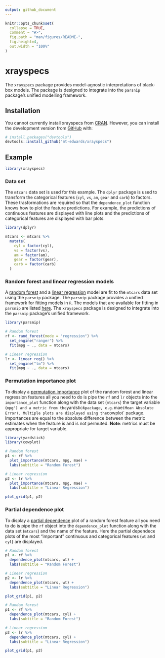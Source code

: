 ```yaml
---
output: github_document
---
```


<!-- README.md is generated from README.Rmd. Please edit that file -->

```r
knitr::opts_chunk$set(
  collapse = TRUE,
  comment = "#>",
  fig.path = "man/figures/README-",
  fig.height=4,
  out.width = "100%"
)
```
# xrayspecs

<!-- badges: start -->
<!-- badges: end -->

The `xrayspecs` package provides model-agnostic interpretations of black-box models. The package is designed to integrate into the `parsnip` package's unified modelling framework.

## Installation

You cannot currently install xrayspecs from [CRAN](https://CRAN.R-project.org). However, you can install the development version from [GitHub](https://github.com/) with:

```r
# install.packages("devtools")
devtools::install_github("mt-edwards/xrayspecs")
```
## Example

```r
library(xrayspecs)
```

### Data set

The `mtcars` data set is used for this example. The `dplyr` package is used to transform the categorical features (`cyl`, `vs`, `am`, `gear` and `carb`) to factors. These trasformations are required so that the `dependence_plot` function knows how to plot the feature predictions. For example, the predictions of continuous features are displayed with line plots and the predictions of categorical features are displayed with bar plots.

```r
library(dplyr)

mtcars <- mtcars %>% 
  mutate(
    cyl = factor(cyl),
    vs = factor(vs),
    am = factor(am),
    gear = factor(gear),
    carb = factor(carb)
  )
```

### Random forest and linear regression models

A [random forest](https://en.wikipedia.org/wiki/Random_forest) and a [linear regression](https://en.wikipedia.org/wiki/Linear_regression) model are fit to the `mtcars` data set using the `parsnip` package. The `parsnip` package provides a unified framework for fitting models in `R`. The models that are available for fitting in `parsnip` are listed [here](https://tidymodels.github.io/parsnip/articles/articles/Models.html). The `xrayspecs` package is designed to integrate into the `parsnip` package's unified framework.

```r
library(parsnip)

# Random forest
rf <- rand_forest(mode = "regression") %>% 
  set_engine("ranger") %>% 
  fit(mpg ~ ., data = mtcars)

# Linear regression
lr <- linear_reg() %>% 
  set_engine("lm") %>% 
  fit(mpg ~ ., data = mtcars)
```

### Permutation importance plot

To display a [permutation importance](https://christophm.github.io/interpretable-ml-book/feature-importance.html) plot of the random forest and linear regression features all you need to do is pipe the `rf` and `lr` objects into the `importance_plot` function along with the data set (`mtcars`) the target variable (`mpg') and a metric from the `yardstick` package, e.g. `mae` (Mean Absolute Error). Multiple plots are displayed using the `cowplot` package. Importances are equal to the absolute difference between the metric estimates when the feature is and is not permuted. **Note**: metrics must be appropriate for target variable.

```r
library(yardstick)
library(cowplot)

# Random forest
p1 <- rf %>% 
  plot_importance(mtcars, mpg, mae) +
  labs(subtitle = "Random Forest")

# Linear regression
p2 <- lr %>% 
  plot_importance(mtcars, mpg, mae) +
  labs(subtitle = "Linear Regression")

plot_grid(p1, p2)
```

### Partial dependence plot

To display a [partial dependence](https://christophm.github.io/interpretable-ml-book/pdp.html) plot of a random forest feature all you need to do is pipe the `rf` object into the `dependence_plot` function along with the data set (`mtcars`) and the name of the feature. Here the partial dependece plots of the most "important" continuous and categorical features (`wt` and `cyl`) are displayed.

```r
# Random forest
p1 <- rf %>% 
  dependence_plot(mtcars, wt) +
  labs(subtitle = "Random Forest")

# Linear regression
p2 <- lr %>% 
  dependence_plot(mtcars, wt) +
  labs(subtitle = "Linear Regression")

plot_grid(p1, p2)
```

```r
# Random forest
p1 <- rf %>% 
  dependence_plot(mtcars, cyl) +
  labs(subtitle = "Random Forest")

# Linear regression
p2 <- lr %>% 
  dependence_plot(mtcars, cyl) +
  labs(subtitle = "Linear Regression")

plot_grid(p1, p2)
```
